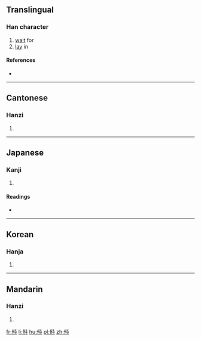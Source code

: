 ==Translingual==

===Han character===
{{Han char|rn=9|rad=人|as=09|sn=11|four=24241|canj=OHOI|ids=⿰亻待}}

# [[wait]] for
# [[lay]] in

====References====
* {{Han ref|kx=0111.240|dkj=00888|dj=0237.210|hdz=10192.120|uh=506B|ud=20587|bh=D45F|bd=54367}}

----

==Cantonese==

===Hanzi===
{{yue-hanzi|jyut=[[doi6]], [[zi6]]|y=doi6, ji6}}

# {{defn|lang=yue|sort=人09}}

----

==Japanese==

===Kanji===
{{ja-kanji|grade=|rs=人09}}

# {{defn|lang=ja|sort=人09}}

====Readings====
* {{ja-readings|on=[[ち]] (chi), [[じ]] (ji)|kun=[[まつ]] (matsu), [[そなえる]] (sonaeru), [[そなわる]] (sonawaru)}}

----

==Korean==

===Hanja===
{{ko-hanja|hangeul=치|rv=chi|mr=ch'i|y=chi}}

# {{defn|lang=ko|sort=人09}}

----

==Mandarin==

===Hanzi===
{{cmn-hanzi|pin=[[zhì]] ([[zhi4]])|wg=chih<sup>4</sup>}}

# {{defn|lang=cmn|sort=人09}}

[[fr:偫]]
[[li:偫]]
[[hu:偫]]
[[pl:偫]]
[[zh:偫]]